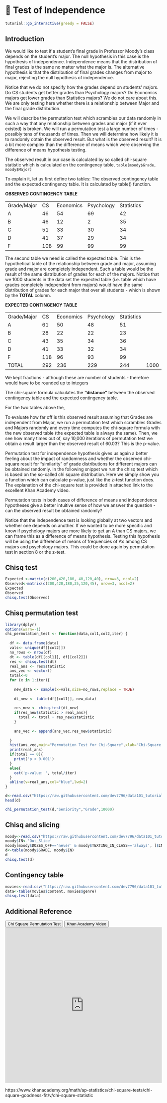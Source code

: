 # 🔖 Test of Independence {#chitest}

<script src="files/js/dcl.js"></script>
<link rel="stylesheet" href="https://maxcdn.bootstrapcdn.com/bootstrap/3.4.1/css/bootstrap.min.css">
<script src="https://maxcdn.bootstrapcdn.com/bootstrap/3.4.1/js/bootstrap.min.js"></script>

```r
tutorial::go_interactive(greedy = FALSE)

```

## Introduction

We would like to test if a student's final grade in Professor Moody’s class  depends  on the student's major.  The null hypothesis in this case is the hypothesis of independence.  Independence means that the distribution of final grades is the same no matter what the major is. The alternative hypothesis is that the distribution of final grades  changes from major to major, rejecting the null hypothesis of independence. 

Notice that we do not specify how the grades depend on students' majors.  Do CS students get better grades than Psychology  majors? Do Economics majors get lower grades than Statistics majors?  We do not care about this. We are only testing here whether there is a relationship between Major and the final grade distribution.

We will describe the permutation test which scrambles our data randomly in such a way that any relationship between grades and major  (if it ever existed) is broken. We will run a permutation test a large number of times - possibly tens of thousands of times. Then we will determine how likely it is to randomly obtain the observed result.  But what is the observed result? It is a bit more complex than the difference of means which were observing the difference of means hypothesis testing. 

The observed result in our case is calculated by so called chi-square statistic which is calculated on the contingency table,  ```table(moody$Grade, moody$Major)```

To explain it, let us first define two tables: The observed contingency table and the expected contingency table. It is calculated by table() function.


**OBSERVED CONTINGENCY TABLE**
<table>
<tr>
<td>Grade/Major</td>
<td>CS</td>
<td>Economics</td>
<td>Psychology</td>
<td>Statistics</td>
</tr>

<tr>
<td>A</td>
<td>46</td>
<td>54</td>
<td>69</td>
<td>42</td>
</tr>

<tr>
<td>B</td>
<td>46</td>
<td>12</td>
<td>2</td>
<td>35</td>
</tr>

<tr>
<td>C</td>
<td>51</td>
<td>33</td>
<td>30</td>
<td>34</td>
</tr>

<tr>
<td>D</td>
<td>41</td>
<td>37</td>
<td>29</td>
<td>34</td>
</tr>

<tr>
<td>F</td>
<td>108</td>
<td>99</td>
<td>99</td>
<td>99</td>
</tr>

</table>


The second table we need is called the expected table. This is the hypothetical table of the relationship between grade and major,  assuming grade and major are completely independent.  Such a table  would be the result of  the same distribution of grades for each of the majors.  Notice that we 1000 students in the data set the expected table (i.e. table which have grades completely independent from majors) would  have the same distribution of grades for each major that over all students - which is shown by the **TOTAL** column.


**EXPECTED CONTINGENCY TABLE**
<table>
<tr>
<td>Grade/Major</td>
<td>CS</td>
<td>Economics</td>
<td>Psychology</td>
<td>Statistics</td>
</tr>

<tr>
<td>A</td>
<td>61</td>
<td>50</td>
<td>48</td>
<td>51</td>
</tr>

<tr>
<td>B</td>
<td>28</td>
<td>22</td>
<td>22</td>
<td>23</td>
</tr>

<tr>
<td>C</td>
<td>43</td>
<td>35</td>
<td>34</td>
<td>36</td>
</tr>

<tr>
<td>D</td>
<td>41</td>
<td>33</td>
<td>32</td>
<td>34</td>
</tr>

<tr>
<td>F</td>
<td>118</td>
<td>96</td>
<td>93</td>
<td>99</td>
</tr>

<tr>
<td>TOTAL</td>
<td>292</td>
<td>236</td>
<td>229</td>
<td>244</td>
<td>1000</td>
</tr>
</table>

We kept fractions - although these are number of students - therefore would have to be rounded up to integers 

The chi-square formula calculates the **“distance”** between the observed contingency table and the expected contingency table.

\begin{equation}

\sum \frac{(O_i - E_i)^2}{E_i}\\


\text{where:}\\
\text{O = observed values}\\
\text{E = expected values}\\

\end{equation}

For the two tables above the, 

\begin{equation}

\sum \frac{(O_i - E_i)^2}{E_i}  = 60.03\\

\end{equation}

To evaluate how far off is this observed result assuming that Grades are independent from Major, we run a permutation test which scrambles Grades and Majors randomly and every time computes the chi-square formula with the new observed table (the expected table is always the same).  Then, we see how many times out of, say 10,000 iterations of permutation test we obtain a result larger than the observed result of 60.03? This is the p-value. 

Permutation test for independence hypothesis gives us again a better feeling about the impact of randomness and whether the observed chi-square result for “similarity” of grade distributions for different majors can be obtained randomly. 
In the following snippet we run the chisq test which is based on the so-called chi square distribution. Here we simply show you a function which can calculate p-value, just like the z-test function does.  The explanation of the chi-square test is provided in attached link to the excellent Khan Academy video.

Permutation tests in both cases of difference of means and independence hypotheses give a better intuitive sense of how we answer the question - can the observed result be obtained randomly? 

Notice that the independence test is looking globally at two vectors and whether one depends on another. If we wanted to be more specific and know if psychology majors are more likely to get an A than CS majors, we can frame this as a difference of means hypothesis. Testing this hypothesis will be using the difference of means of frequencies of A’s among CS majors and psychology majors.  This could be done again by permutation test in section 8 or the z-test. 



## Chisq test

```r
Expected <-matrix(c(200,420,180, 40,120,40), nrow=3, ncol=2)
Observed<-matrix(c(200,420,180,35,120,45), nrow=3, ncol=2)
Expected
Observed
chisq.test(Observed)
```

## Chisq permutation test

```r
library(dplyr)
options(warn=-1)
chi_permutation_test <- function(data,col1,col2,iter) {
  
  df <- data.frame(data)
  vals<- unique(df[[col2]])
  no_rows <- nrow(df)
  dt <- table(df[[col1]], df[[col2]])
  res <- chisq.test(dt)
  real_ans <- res$statistic
  ans_vec <- vector()
  total<-0
  for (x in 1:iter){
    
    new_data <- sample(x=vals,size=no_rows,replace = TRUE)
    
    dt_new <- table(df[[col1]], new_data)
    
    res_new <- chisq.test(dt_new)
    if(res_new$statistic > real_ans){
      total <- total + res_new$statistic
    }
    
    ans_vec <- append(ans_vec,res_new$statistic)
   
  }
  hist(ans_vec,main="Permutation Test for Chi-Square",xlab="Chi-Square Values", breaks=100)
  print(real_ans)
  if(total == 0){
    print('p < 0.001')
  }
  else{
    cat('p-value: ', total/iter)
  }
  abline(v=real_ans,col="blue",lwd=2)
}

```


```r

d<-read.csv("https://raw.githubusercontent.com/dev7796/data101_tutorial/main/files/dataset/MoodyMarch2022b.csv")
head(d)

chi_permutation_test(d,"Seniority","Grade",10000)

```

## Chisq and slicing

```r
moody<-read.csv("https://raw.githubusercontent.com/dev7796/data101_tutorial/main/files/dataset/moody2022_new.csv")
moody$IN<-'Out_Slice'
moody[moody$DOZES_OFF=='never' & moody$TEXTING_IN_CLASS=='always', ]$IN<-'In_Slice'
d<-table(moody$GRADE, moody$IN)
d
chisq.test(d)
```

## Contingency table


```r
movies<-read.csv("https://raw.githubusercontent.com/dev7796/data101_tutorial/main/files/dataset/Movies2022F-4.csv")
data<-table(movies$content, movies$genre)
chisq.test(data)
```

## Additional Reference

<button class="btn btn-primary" data-toggle="collapse" data-target="#CS12">Chi Square Permutation Test</button> 

<button class="btn btn-primary" data-toggle="collapse" data-target="#KH13">Khan Academy Video</button>

<div id="CS12" class="collapse">
<embed src="https://docs.google.com/presentation/d/1GiiBTHhI-NDlY3YROCxl5AJu1w2Jc_-2iZuK0AjVpAw/edit?usp=sharing" width="100%" height="500px"></embed>
</div>

<div id="KH13" class="collapse">https://www.khanacademy.org/math/ap-statistics/chi-square-tests/chi-square-goodness-fit/v/chi-square-statistic
</div>
